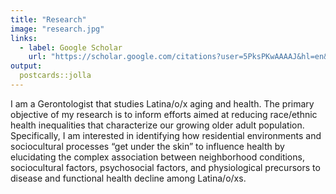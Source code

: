 ---
title: "Research"
image: "research.jpg"
links:
  - label: Google Scholar
    url: "https://scholar.google.com/citations?user=5PksPKwAAAAJ&hl=en&authuser=2"
output:
  postcards::jolla
---
 
I am a Gerontologist that studies Latina/o/x aging and health. The primary objective of my research is to inform efforts aimed at reducing race/ethnic health inequalities that characterize our growing older adult population. Specifically, I am interested in identifying how residential environments and sociocultural processes “get under the skin” to influence health by elucidating the complex association between neighborhood conditions, sociocultural factors, psychosocial factors, and physiological precursors to disease and functional health decline among Latina/o/xs.


